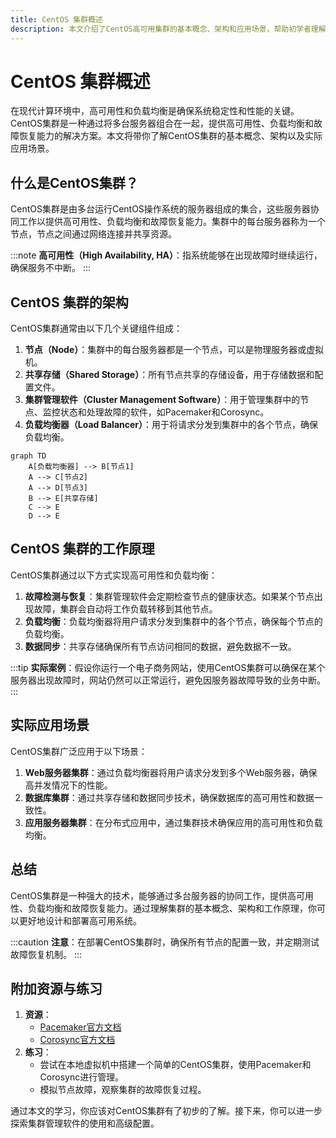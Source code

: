 ```yaml
---
title: CentOS 集群概述
description: 本文介绍了CentOS高可用集群的基本概念、架构和应用场景，帮助初学者理解集群技术及其在真实环境中的使用。
---
```


# CentOS 集群概述

在现代计算环境中，高可用性和负载均衡是确保系统稳定性和性能的关键。CentOS集群是一种通过将多台服务器组合在一起，提供高可用性、负载均衡和故障恢复能力的解决方案。本文将带你了解CentOS集群的基本概念、架构以及实际应用场景。

## 什么是CentOS集群？

CentOS集群是由多台运行CentOS操作系统的服务器组成的集合，这些服务器协同工作以提供高可用性、负载均衡和故障恢复能力。集群中的每台服务器称为一个节点，节点之间通过网络连接并共享资源。

:::note
**高可用性（High Availability, HA）**：指系统能够在出现故障时继续运行，确保服务不中断。
:::

## CentOS 集群的架构

CentOS集群通常由以下几个关键组件组成：

1. **节点（Node）**：集群中的每台服务器都是一个节点，可以是物理服务器或虚拟机。
2. **共享存储（Shared Storage）**：所有节点共享的存储设备，用于存储数据和配置文件。
3. **集群管理软件（Cluster Management Software）**：用于管理集群中的节点、监控状态和处理故障的软件，如Pacemaker和Corosync。
4. **负载均衡器（Load Balancer）**：用于将请求分发到集群中的各个节点，确保负载均衡。

```mermaid
graph TD
    A[负载均衡器] --> B[节点1]
    A --> C[节点2]
    A --> D[节点3]
    B --> E[共享存储]
    C --> E
    D --> E
```

## CentOS 集群的工作原理

CentOS集群通过以下方式实现高可用性和负载均衡：

1. **故障检测与恢复**：集群管理软件会定期检查节点的健康状态。如果某个节点出现故障，集群会自动将工作负载转移到其他节点。
2. **负载均衡**：负载均衡器将用户请求分发到集群中的各个节点，确保每个节点的负载均衡。
3. **数据同步**：共享存储确保所有节点访问相同的数据，避免数据不一致。

:::tip
**实际案例**：假设你运行一个电子商务网站，使用CentOS集群可以确保在某个服务器出现故障时，网站仍然可以正常运行，避免因服务器故障导致的业务中断。
:::

## 实际应用场景

CentOS集群广泛应用于以下场景：

1. **Web服务器集群**：通过负载均衡器将用户请求分发到多个Web服务器，确保高并发情况下的性能。
2. **数据库集群**：通过共享存储和数据同步技术，确保数据库的高可用性和数据一致性。
3. **应用服务器集群**：在分布式应用中，通过集群技术确保应用的高可用性和负载均衡。

## 总结

CentOS集群是一种强大的技术，能够通过多台服务器的协同工作，提供高可用性、负载均衡和故障恢复能力。通过理解集群的基本概念、架构和工作原理，你可以更好地设计和部署高可用系统。

:::caution
**注意**：在部署CentOS集群时，确保所有节点的配置一致，并定期测试故障恢复机制。
:::

## 附加资源与练习

1. **资源**：
   - [Pacemaker官方文档](https://clusterlabs.org/pacemaker/doc/)
   - [Corosync官方文档](https://corosync.github.io/corosync/)
2. **练习**：
   - 尝试在本地虚拟机中搭建一个简单的CentOS集群，使用Pacemaker和Corosync进行管理。
   - 模拟节点故障，观察集群的故障恢复过程。

通过本文的学习，你应该对CentOS集群有了初步的了解。接下来，你可以进一步探索集群管理软件的使用和高级配置。
